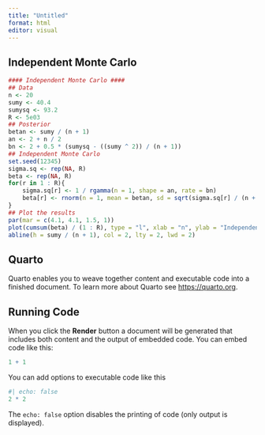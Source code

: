 ```yaml
---
title: "Untitled"
format: html
editor: visual
---
```


## Independent Monte Carlo
```r
#### Independent Monte Carlo ####
## Data
n <- 20
sumy <- 40.4
sumysq <- 93.2
R <- 5e03
## Posterior 
betan <- sumy / (n + 1)
an <- 2 + n / 2
bn <- 2 + 0.5 * (sumysq - ((sumy ^ 2)) / (n + 1))
## Independent Monte Carlo
set.seed(12345)
sigma.sq <- rep(NA, R)
beta <- rep(NA, R)
for(r in 1 : R){
    sigma.sq[r] <- 1 / rgamma(n = 1, shape = an, rate = bn)
    beta[r] <- rnorm(n = 1, mean = betan, sd = sqrt(sigma.sq[r] / (n + 1)))
}
## Plot the results
par(mar = c(4.1, 4.1, 1.5, 1))
plot(cumsum(beta) / (1 : R), type = "l", xlab = "n", ylab = "Independent Monte Carlo approximation")
abline(h = sumy / (n + 1), col = 2, lty = 2, lwd = 2)
```


## Quarto

Quarto enables you to weave together content and executable code into a finished document. To learn more about Quarto see <https://quarto.org>.

## Running Code

When you click the **Render** button a document will be generated that includes both content and the output of embedded code. You can embed code like this:

```r
1 + 1
```

You can add options to executable code like this

```r
#| echo: false
2 * 2
```

The `echo: false` option disables the printing of code (only output is displayed).
